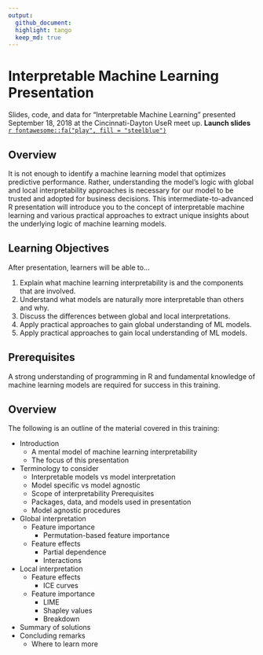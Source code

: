 ```yaml
---
output: 
  github_document:
  highlight: tango
  keep_md: true
---
```


# Interpretable Machine Learning Presentation

Slides, code, and data for "Interpretable Machine Learning" presented September 18, 2018 at the Cincinnati-Dayton UseR meet up.  __Launch slides__ [`r fontawesome::fa("play", fill = "steelblue")`](https://bradleyboehmke.github.io/CinDay-RUG-IML-2018/slides-source.html#1)


## Overview

It is not enough to identify a machine learning model that optimizes predictive performance.  Rather, understanding the model's logic with global and local interpretability approaches is necessary for our model to be trusted and adopted for business decisions. This intermediate-to-advanced R presentation will introduce you to the concept of interpretable machine learning and various practical approaches to extract unique insights about the underlying logic of machine learning models.


## Learning Objectives

After presentation, learners will be able to…

1. Explain what machine learning interpretability is and the components that are involved.
2. Understand what models are naturally more interpretable than others and why.
3. Discuss the differences between global and local interpretations.
4. Apply practical approaches to gain global understanding of ML models.
5. Apply practical approaches to gain local understanding of ML models.

## Prerequisites

A strong understanding of programming in R and fundamental knowledge of machine learning models are required for success in this training. 

## Overview

The following is an outline of the material covered in this training:

- Introduction
    - A mental model of machine learning interpretability
    - The focus of this presentation
- Terminology to consider
    - Interpretable models vs model interpretation
    - Model specific vs model agnostic
    - Scope of interpretability
Prerequisites
    - Packages, data, and models used in presentation
    - Model agnostic procedures
- Global interpretation 
    - Feature importance 
      - Permutation-based feature importance
    - Feature effects 
      - Partial dependence
      - Interactions
- Local interpretation
    - Feature effects 
      - ICE curves 
    - Feature importance
      - LIME
      - Shapley values
      - Breakdown 
- Summary of solutions
- Concluding remarks
    - Where to learn more
